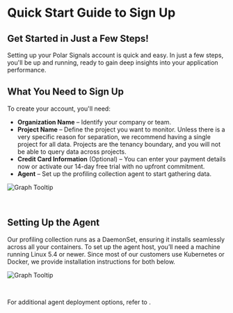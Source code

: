 
# Quick Start Guide to Sign Up

## Get Started in Just a Few Steps!

Setting up your Polar Signals account is quick and easy. In just a few steps, you'll be up and running, ready to gain deep insights into your application performance.

## What You Need to Sign Up

To create your account, you'll need:

* **Organization Name** – Identify your company or team.
* **Project Name** – Define the project you want to monitor. Unless there is a very specific reason for separation, we recommend having a single project for all data. Projects are the tenancy boundary, and you will not be able to query data across projects.
* **Credit Card Information** (Optional) – You can enter your payment details now or activate our 14-day free trial with no upfront commitment.
* **Agent** – Set up the profiling collection agent to start gathering data.
  
<BrowserWindow>

![Graph Tooltip](../static/img/quick_start_1.png)

</BrowserWindow>

<br />

## Setting Up the Agent

Our profiling collection runs as a DaemonSet, ensuring it installs seamlessly across all your containers. To set up the agent host, you’ll need a machine running Linux 5.4 or newer. Since most of our customers use Kubernetes or Docker, we provide installation instructions for both below.

<BrowserWindow>
  
![Graph Tooltip](../static/img/quick_start_2.png)

</BrowserWindow>

<br />

For additional agent deployment options, refer to .
